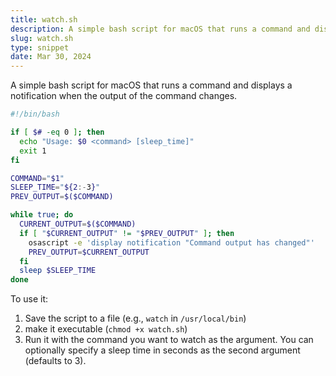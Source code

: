 ```yaml
---
title: watch.sh
description: A simple bash script for macOS that runs a command and displays a notification when the output of the command changes.
slug: watch.sh
type: snippet
date: Mar 30, 2024
---
```


A simple bash script for macOS that runs a command 
and displays a notification when the output of the command changes.

```bash
#!/bin/bash

if [ $# -eq 0 ]; then
  echo "Usage: $0 <command> [sleep_time]"
  exit 1
fi

COMMAND="$1"
SLEEP_TIME="${2:-3}"
PREV_OUTPUT=$($COMMAND)

while true; do
  CURRENT_OUTPUT=$($COMMAND)
  if [ "$CURRENT_OUTPUT" != "$PREV_OUTPUT" ]; then
    osascript -e 'display notification "Command output has changed"'
    PREV_OUTPUT=$CURRENT_OUTPUT
  fi
  sleep $SLEEP_TIME
done
```

To use it:

1. Save the script to a file (e.g., `watch` in `/usr/local/bin`)
2. make it executable (`chmod +x watch.sh`)
3. Run it with the command you want to watch as the argument. You can optionally specify a sleep time in seconds as the second argument (defaults to 3).
